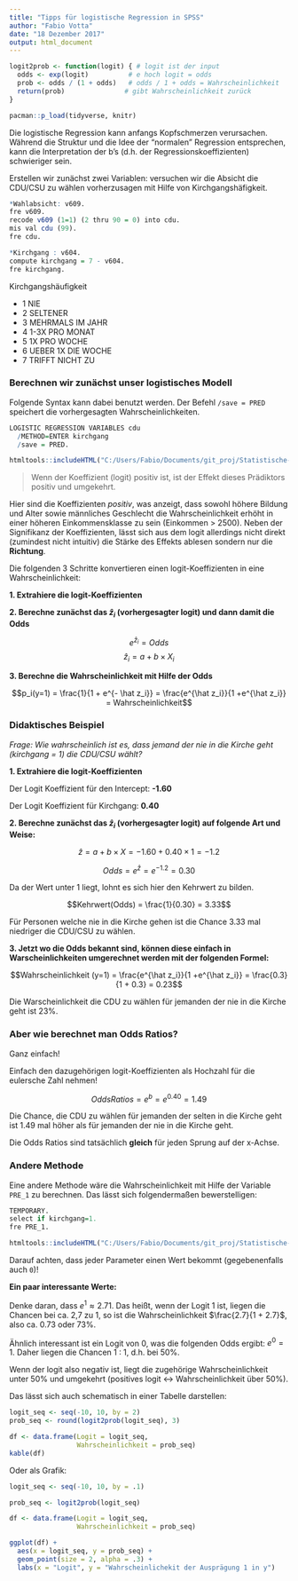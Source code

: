 ```yaml
---
title: "Tipps für logistische Regression in SPSS"
author: "Fabio Votta"
date: "18 Dezember 2017"
output: html_document
---
```


```r
logit2prob <- function(logit) { # logit ist der input
  odds <- exp(logit)          # e hoch logit = odds
  prob <- odds / (1 + odds)   # odds / 1 + odds = Wahrscheinlichkeit
  return(prob)               # gibt Wahrscheinlichkeit zurück
}

pacman::p_load(tidyverse, knitr)
```


Die logistische Regression kann anfangs Kopfschmerzen verursachen. Während die Struktur und die Idee der "normalen" Regression entsprechen, kann die Interpretation der b's (d.h. der Regressionskoeffizienten) schwieriger sein.

Erstellen wir zunächst zwei Variablen: versuchen wir die Absicht die CDU/CSU zu wählen vorherzusagen mit Hilfe von Kirchgangshäfigkeit.

```r
*Wahlabsicht: v609.
fre v609.
recode v609 (1=1) (2 thru 90 = 0) into cdu.
mis val cdu (99).
fre cdu.

*Kirchgang : v604.
compute kirchgang = 7 - v604.
fre kirchgang.
```

Kirchgangshäufigkeit

- 1 NIE
- 2 SELTENER
- 3 MEHRMALS IM JAHR
- 4 1-3X PRO MONAT
- 5 1X PRO WOCHE
- 6 UEBER 1X DIE WOCHE
- 7 TRIFFT NICHT ZU

### Berechnen wir zunächst unser logistisches Modell

Folgende Syntax kann dabei benutzt werden. Der Befehl `/save = PRED` speichert die vorhergesagten Wahrscheinlichkeiten.

```r
LOGISTIC REGRESSION VARIABLES cdu
  /METHOD=ENTER kirchgang
  /save = PRED.
```

```r
htmltools::includeHTML("C:/Users/Fabio/Documents/git_proj/Statistische-Modellbildung-II/9.Sitzung_21.12.2017/tables/m1.htm")
```

> Wenn der Koeffizient (logit) positiv ist, ist der Effekt dieses Prädiktors positiv und umgekehrt.


Hier sind die Koeffizienten *positiv*, was anzeigt, dass sowohl höhere Bildung und Alter sowie männliches Geschlecht die Wahrscheinlichkeit erhöht in einer höheren Einkommensklasse zu sein (Einkommen > 2500). Neben der Signifikanz der Koeffizienten, lässt sich aus dem logit allerdings nicht direkt (zumindest nicht intuitiv) die Stärke des Effekts ablesen sondern nur die **Richtung**.



Die folgenden 3 Schritte konvertieren einen logit-Koeffizienten in eine Wahrscheinlichkeit:

__1. Extrahiere die logit-Koeffizienten__

__2. Berechne zunächst das $\hat z_i$ (vorhergesagter logit) und dann damit die Odds __

$$e^{\hat z_i} = Odds$$
$$\hat z_i = a + b \times X_i$$

__3. Berechne die Wahrscheinlichkeit mit Hilfe der Odds__

$$p_i(y=1) = \frac{1}{1 + e^{- \hat z_i}} = \frac{e^{\hat z_i}}{1 +e^{\hat z_i}} = Wahrscheinlichkeit$$

### Didaktisches Beispiel

*Frage: Wie wahrscheinlich ist es, dass jemand der nie in die Kirche geht (kirchgang = 1) die CDU/CSU wählt?*


__1. Extrahiere die logit-Koeffizienten__

Der Logit Koeffizient für den Intercept: **-1.60**

Der Logit Koeffizient für Kirchgang: **0.40**

__2. Berechne zunächst das $\hat z_i$ (vorhergesagter logit) auf folgende Art und Weise:__


$$\hat z = a + b \times X = -1.60 + 0.40 \times 1 = -1.2$$



$$Odds = e^{\hat z} = e^{-1.2} = 0.30$$

Da der Wert unter 1 liegt, lohnt es sich hier den Kehrwert zu bilden.

$$Kehrwert(Odds) = \frac{1}{0.30} = 3.33$$

Für Personen welche nie in die Kirche gehen ist die Chance 3.33 mal niedriger die CDU/CSU zu wählen.


__3. Jetzt wo die Odds bekannt sind, können diese einfach in Warscheinlichkeiten umgerechnet werden mit der folgenden Formel: __

$$Wahrscheinlichkeit (y=1) = \frac{e^{\hat z_i}}{1 +e^{\hat z_i}} = \frac{0.3}{1 + 0.3} =  0.23$$

Die Warscheinlichkeit die CDU zu wählen für jemanden der nie in die Kirche geht ist 23%.

### Aber wie berechnet man Odds Ratios?

Ganz einfach! 

Einfach den dazugehörigen logit-Koeffizienten als Hochzahl für die eulersche Zahl nehmen!

$$Odds Ratios = e^{b} = e^{0.40} = 1.49$$

Die Chance, die CDU zu wählen für jemanden der selten in die Kirche geht ist 1.49 mal höher als für jemanden der nie in die Kirche geht.

Die Odds Ratios sind tatsächlich **gleich** für jeden Sprung auf der x-Achse.

### Andere Methode

Eine andere Methode wäre die Wahrscheinlichkeit mit Hilfe der Variable `PRE_1` zu berechnen. Das lässt sich folgendermaßen bewerstelligen:

```r
TEMPORARY.
select if kirchgang=1.
fre PRE_1.
```

```r
htmltools::includeHTML("C:/Users/Fabio/Documents/git_proj/Statistische-Modellbildung-II/9.Sitzung_21.12.2017/tables/m2.htm")
```

Darauf achten, dass jeder Parameter einen Wert bekommt (gegebenenfalls auch `0`)!

**Ein paar interessante Werte:**

Denke daran, dass $e^1 ≈ 2.71$. Das heißt, wenn der Logit 1 ist, liegen die Chancen bei ca. 2,7 zu 1, so ist die Wahrscheinlichkeit $\frac{2.7}{1 + 2.7}$, also ca. 0.73 oder 73%.

Ähnlich interessant ist ein Logit von 0, was die folgenden Odds ergibt: $e^0 = 1$. Daher liegen die Chancen 1 : 1, d.h. bei 50%.

Wenn der logit also negativ ist, liegt die zugehörige Wahrscheinlichkeit unter 50% und umgekehrt (positives logit <-> Wahrscheinlichkeit über 50%).

Das lässt sich auch schematisch in einer Tabelle darstellen:

```r
logit_seq <- seq(-10, 10, by = 2)
prob_seq <- round(logit2prob(logit_seq), 3)

df <- data.frame(Logit = logit_seq,
                 Wahrscheinlichkeit = prob_seq)
kable(df)
```

Oder als Grafik:

```r
logit_seq <- seq(-10, 10, by = .1)

prob_seq <- logit2prob(logit_seq)

df <- data.frame(Logit = logit_seq,
                 Wahrscheinlichkeit = prob_seq)

ggplot(df) +
  aes(x = logit_seq, y = prob_seq) +
  geom_point(size = 2, alpha = .3) +
  labs(x = "Logit", y = "Wahrscheinlichekit der Ausprägung 1 in y")
```


